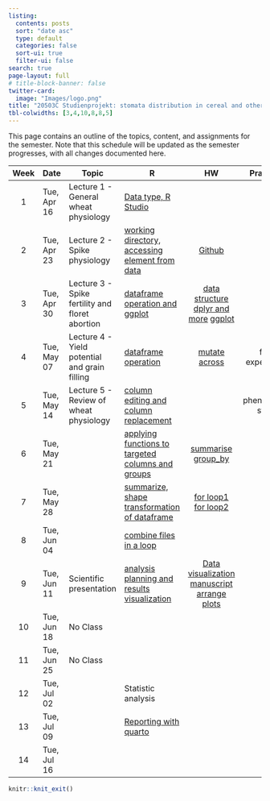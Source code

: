 ```yaml
---
listing:
  contents: posts
  sort: "date asc"
  type: default
  categories: false
  sort-ui: true
  filter-ui: false
search: true
page-layout: full
# title-block-banner: false
twitter-card:
  image: "Images/logo.png"
title: "20503C Studienprojekt: stomata distribution in cereal and other species"
tbl-colwidths: [3,4,10,8,8,5]
---
```


This page contains an outline of the topics, content, and assignments for the semester. Note that this schedule will be updated as the semester progresses, with all changes documented here.

::: column-screen-inset-right
| Week | Date        | Topic                                           | R                                                                                 |                                                                          HW                                                                           |     Practical      |
|:----------:|------------|------------|---------------|:----------:|:----------:|
|  1   | Tue, Apr 16 | Lecture 1 - General wheat physiology            | [Data type, R Studio](/posts/Week1/index.html)                                    |                                                                                                                                                       |                    |
|  2   | Tue, Apr 23 | Lecture 2 - Spike physiology                    | [working directory, accessing element from data](/posts/Week2/index.html)         |        [Github](https://www.codecademy.com/article/what-is-git-and-github-desktop)                           |                    |
|  3   | Tue, Apr 30  | Lecture 3 - Spike fertility and floret abortion | [dataframe operation and ggplot](/posts/Week3/index.html)                         |          [data structure](https://swcarpentry.github.io/r-novice-gapminder/04-data-structures-part1/index.html)         [dplyr and more](https://r4ds.had.co.nz/transform.html) [ggplot](https://r4ds.had.co.nz/data-visualisation.html)                    |                    |
|  4   | Tue, May 07 | Lecture 4 - Yield potential and grain filling   | [dataframe operation](/posts/Week4/index.html)                                    |                [mutate](https://dplyr.tidyverse.org/reference/mutate.html) [across](https://dplyr.tidyverse.org/reference/across.html)                |  first experience  |
|  5   | Tue, May 14 | Lecture 5 - Review of wheat physiology          | [column editing and column replacement](/posts/Week5/index.html)                  |                                                                                                                                                       | phenotyping start! |
|  6   | Tue, May 21 |                                                 | [applying functions to targeted columns and groups](/posts/Week6/index.html)      |  [summarise](https://dplyr.tidyverse.org/reference/summarise.html) [group_by](https://dplyr.tidyverse.org/articles/grouping.html?q=filter#group_by)   |                    |
|  7   | Tue, May 28 |                                                 | [summarize, shape transformation of dataframe](/posts/Week7/index.html)           |                    [for loop1](https://statisticsglobe.com/for-loop-in-r) [for loop2](https://www.w3schools.com/r/r_for_loop.asp)                     |                    |
|  8   | Tue, Jun 04 |                                                 | [combine files in a loop](/posts/Week8/index.html)                                |                                                                          |                    |
|  9   | Tue, Jun 11 | Scientific presentation                         | [analysis planning and results visualization](/posts/Week9/index.html)            |          [Data visualization](https://www.data-to-viz.com/) [manuscript](https://academic.oup.com/jxb/article/72/11/3987/6157936?login=true) [arrange plots](http://www.sthda.com/english/articles/24-ggpubr-publication-ready-plots/81-ggplot2-easy-way-to-mix-multiple-graphs-on-the-same-page/)         |                    |
|  10  | Tue, Jun 18 | No Class                                        |                                                                                   |                                                                                                                                                       |                    |
|  11  | Tue, Jun 25 | No Class                                        |                                                                                   |                                                                                                                                                       |                    |
|  12  | Tue, Jul 02 |                                                 | Statistic analysis                                                                |  |                    |
|  13  | Tue, Jul 09 |                                                 | [Reporting with quarto ](https://ucsb-meds.github.io/creating-quarto-websites/) |                                                                                                                                                       |                    |
|  14  | Tue, Jul 16 |                                                 |                                                                                   |                                                                                                                                                       |                    |
:::

<!-- https://sta210-s22.github.io/website/project-tips-resources.html -->

```r
knitr::knit_exit()
```
